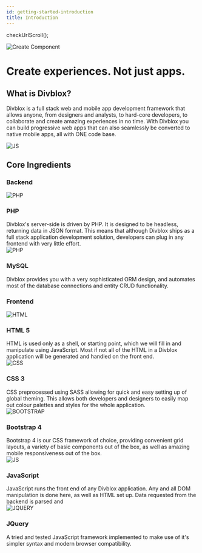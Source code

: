 ```yaml
---
id: getting-started-introduction
title: Introduction
---
```


checkUrlScroll();

<div className="text--center">
 <img data-action="zoom"  alt="Create Component" src={useBaseUrl('_media/divblox-logo-1.png')} />
</div>

<div className="text--center">
 <h1>Create experiences. Not just apps. </h1>
</div>

## What is Divblox?

Divblox is a full stack web and mobile app development framework that allows anyone, from designers and analysts, to hard-core developers, to collaborate and create amazing experiences in no time.
With Divblox you can build progressive web apps that can also seamlessly be converted to native mobile apps, all with ONE code base.

<div className="text--center">
    <img data-action="zoom"  alt="JS" src={useBaseUrl('_getting-started-media/web_based_developers.jpg')} />
</div>

## Core Ingredients

### Backend

<div class="card">
    <div class="card__body">
        <div className="container">
            <div className="row">
                <div className="col col--3 text--center" style={{margin:'auto'}}>
                    <img data-action="zoom"  alt="PHP" src={useBaseUrl('_media/php.png')} style={{height: '100px'}} />
                </div>
                <div className="col col--9">
                    <h3>PHP</h3> Divblox's server-side is driven by PHP. It is designed to be headless, returning data in JSON format. This means that although Divblox ships
                    as a full stack application development solution, developers can plug in any frontend with very little effort.
                </div>
            </div>
        </div>
    </div>
</div>

<div class="card">
    <div class="card__body">
        <div className="container">
            <div className="row">
                <div className="col col--3 text--center" style={{margin:'auto'}}>
                    <img data-action="zoom"  alt="PHP" src={useBaseUrl('_media/mysql_logo.png')} style={{height: '100px'}} />
                </div>
                <div className="col col--9">
                    <h3>MySQL</h3> Divblox provides you with a very sophisticated ORM design,
                    and automates most of the database connections and entity CRUD functionality.
                </div>
            </div>
        </div>
    </div>
</div>

### Frontend

<div class="card">
    <div class="card__body">
        <div className="container">
            <div className="row">
                <div className="col col--3 text--center" style={{margin:'auto'}}>
                    <img data-action="zoom"  alt="HTML" src={useBaseUrl('_media/html.ico')} style={{height: '100px'}} />
                </div>
                <div className="col col--9">
                    <h3>HTML 5</h3> HTML is used only as a shell, or starting point, which we will fill in and manipulate using JavaScript. Most if not all
                    of the HTML in a Divblox application will be generated and handled on the front end.
                </div>
            </div>
        </div>
    </div>
</div>

<div class="card">
    <div class="card__body">
        <div className="container">
            <div className="row">
                <div className="col col--3 text--center" style={{margin:'auto'}}>
                    <img data-action="zoom"  alt="CSS" src={useBaseUrl('_media/css.png')} style={{height: '100px'}} />
                </div>
                <div className="col col--9">
                    <h3>CSS 3 </h3> CSS preprocessed using SASS allowing for quick and easy setting up of global theming. This allows both developers
                    and designers to easily map out colour palettes and styles for the whole application.
                </div>
            </div>
        </div>
    </div>
</div>

<div class="card">
    <div class="card__body">
        <div className="container">
            <div className="row">
                <div className="col col--3 text--center" style={{margin:'auto'}}>
                    <img data-action="zoom"  alt="BOOTSTRAP" src={useBaseUrl('_media/bootstrap.png')} style={{height: '100px'}} />
                </div>
                <div className="col col--9">
                    <h3>Bootstrap 4</h3> Bootstrap 4 is our CSS framework of choice, providing convenient grid layouts, a variety of basic components out of the box,
                    as well as amazing mobile responsiveness out of the box.
                </div>
            </div>
        </div>
    </div>
</div>


<div class="card">
    <div class="card__body">
        <div className="container">
            <div className="row">
                <div className="col col--3 text--center" style={{margin:'auto'}}>
                    <img data-action="zoom"  alt="JS" src={useBaseUrl('_media/js.jpg')} style={{height: '100px'}} />
                </div>
                <div className="col col--9">
                    <h3>JavaScript</h3> JavaScript runs the front end of any Divblox application. Any and all DOM manipulation is done here, as well as
                    HTML set up. Data requested from the backend is parsed and
                </div>
            </div>
        </div>
    </div>
</div>

<div class="card">
    <div class="card__body">
        <div className="container">
            <div className="row">
                <div className="col col--3 text--center" style={{margin:'auto'}}>
                    <img data-action="zoom"  alt="JQUERY" src={useBaseUrl('_media/jquery.png')} style={{height: '100px'}} />
                </div>
                <div className="col col--9">
                    <h3>JQuery</h3> A tried and tested JavaScript framework implemented to make use of it's simpler syntax and modern browser compatibility.
                </div>
            </div>
        </div>
    </div>
</div>

